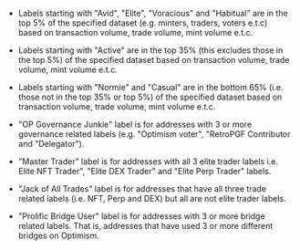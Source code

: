 - Labels starting with "Avid", "Elite", "Voracious" and "Habitual" are in the top 5% of the specified dataset (e.g. minters, traders, voters e.t.c) based on transaction volume, trade volume, mint volume e.t.c.

- Labels starting with "Active" are in the top 35% (this excludes those in the top 5%) of the specified dataset based on transaction volume, trade volume, mint volume e.t.c.

- Labels starting with "Normie" and "Casual" are in the bottom 65% (i.e. those not in the top 35% or top 5%) of the specified dataset based on transaction volume, trade volume, mint volume e.t.c.

- "OP Governance Junkie" label is for addresses with 3 or more governance related labels (e.g. "Optimism voter", "RetroPGF Contributor and "Delegator").

- "Master Trader" label is for addresses with all 3 elite trader labels i.e. Elite NFT Trader", "Elite DEX Trader" and "Elite Perp Trader" labels.

- "Jack of All Trades" label is for addresses that have all three trade related labels (i.e. NFT, Perp and DEX) but all are not elite trader labels.

- "Prolific Bridge User" label is for addresses with 3 or more bridge related labels. That is, addresses that have used 3 or more different bridges on Optimism.